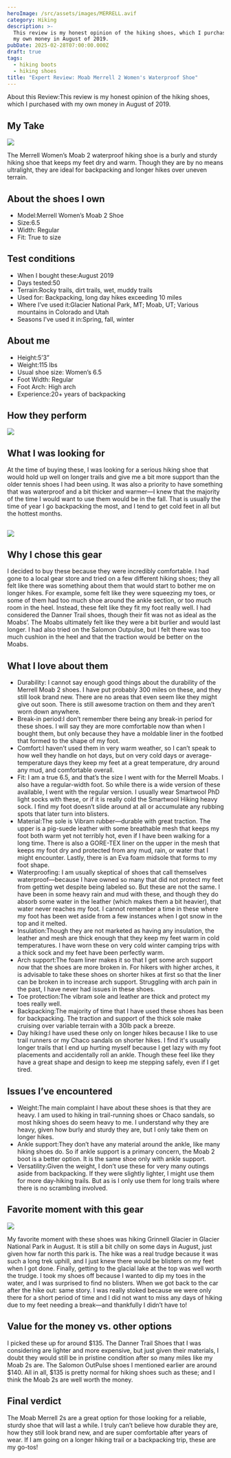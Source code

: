 ```yaml
---
heroImage: /src/assets/images/MERRELL.avif
category: Hiking
description: >-
  This review is my honest opinion of the hiking shoes, which I purchased with
  my own money in August of 2019.
pubDate: 2025-02-28T07:00:00.000Z
draft: true
tags:
  - hiking boots
  - hiking shoes
title: "Expert Review: Moab Merrell 2 Women's Waterproof Shoe"
---
```


About this Review\:This review is my honest opinion of the hiking shoes, which I purchased with my own money in August of 2019.

## My Take

![](/uploads/merr/merrel2.avif)

The Merrell Women’s Moab 2 waterproof hiking shoe is a burly and sturdy hiking shoe that keeps my feet dry and warm. Though they are by no means ultralight, they are ideal for backpacking and longer hikes over uneven terrain.

## About the shoes I own

- Model\:Merrell Women’s Moab 2 Shoe
- Size:6.5
- Width: Regular
- Fit: True to size

## Test conditions

- When I bought these\:August 2019
- Days tested:50
- Terrain\:Rocky trails, dirt trails, wet, muddy trails
- Used for: Backpacking, long day hikes exceeding 10 miles
- Where I’ve used it\:Glacier National Park, MT; Moab, UT; Various mountains in Colorado and Utah
- Seasons I’ve used it in\:Spring, fall, winter

## About me

- Height:5’3”
- Weight:115 lbs
- Usual shoe size: Women’s 6.5
- Foot Width: Regular
- Foot Arch: High arch
- Experience:20+ years of backpacking

## How they perform

![](</uploads/merr/Screenshot 2025-02-28 at 11.26.39 AM.png>)

## What I was looking for

At the time of buying these, I was looking for a serious hiking shoe that would hold up well on longer trails and give me a bit more support than the older tennis shoes I had been using. It was also a priority to have something that was waterproof and a bit thicker and warmer—I knew that the majority of the time I would want to use them would be in the fall. That is usually the time of year I go backpacking the most, and I tend to get cold feet in all but the hottest months.

## ![](/uploads/merr/merr2.avif)

## Why I chose this gear

I decided to buy these because they were incredibly comfortable. I had gone to a local gear store and tried on a few different hiking shoes; they all felt like there was something about them that would start to bother me on longer hikes. For example, some felt like they were squeezing my toes, or some of them had too much shoe around the ankle section, or too much room in the heel. Instead, these felt like they fit my foot really well. I had considered the Danner Trail shoes, though their fit was not as ideal as the Moabs’. The Moabs ultimately felt like they were a bit burlier and would last longer. I had also tried on the Salomon Outpulse, but I felt there was too much cushion in the heel and that the traction would be better on the Moabs.

## What I love about them

- Durability: I cannot say enough good things about the durability of the Merrell Moab 2 shoes. I have put probably 300 miles on these, and they still look brand new. There are no areas that even seem like they might give out soon. There is still awesome traction on them and they aren’t worn down anywhere.
- Break-in period\:I don’t remember there being any break-in period for these shoes. I will say they are more comfortable now than when I bought them, but only because they have a moldable liner in the footbed that formed to the shape of my foot.
- Comfort\:I haven’t used them in very warm weather, so I can’t speak to how well they handle on hot days, but on very cold days or average-temperature days they keep my feet at a great temperature, dry around any mud, and comfortable overall.
- Fit: I am a true 6.5, and that’s the size I went with for the Merrell Moabs. I also have a regular-width foot. So while there is a wide version of these available, I went with the regular version. I usually wear Smartwool PhD light socks with these, or if it is really cold the Smartwool Hiking heavy sock. I find my foot doesn’t slide around at all or accumulate any rubbing spots that later turn into blisters.
- Material\:The sole is Vibram rubber—durable with great traction. The upper is a pig-suede leather with some breathable mesh that keeps my foot both warm yet not terribly hot, even if I have been walking for a long time. There is also a GORE-TEX liner on the upper in the mesh that keeps my foot dry and protected from any mud, rain, or water that I might encounter. Lastly, there is an Eva foam midsole that forms to my foot shape.
- Waterproofing: I am usually skeptical of shoes that call themselves waterproof—because I have owned so many that did not protect my feet from getting wet despite being labeled so. But these are not the same. I have been in some heavy rain and mud with these, and though they do absorb some water in the leather (which makes them a bit heavier), that water never reaches my foot. I cannot remember a time in these where my foot has been wet aside from a few instances when I got snow in the top and it melted.
- Insulation\:Though they are not marketed as having any insulation, the leather and mesh are thick enough that they keep my feet warm in cold temperatures. I have worn these on very cold winter camping trips with a thick sock and my feet have been perfectly warm.
- Arch support\:The foam liner makes it so that I get some arch support now that the shoes are more broken in. For hikers with higher arches, it is advisable to take these shoes on shorter hikes at first so that the liner can be broken in to increase arch support. Struggling with arch pain in the past, I have never had issues in these shoes.
- Toe protection\:The vibram sole and leather are thick and protect my toes really well.
- Backpacking\:The majority of time that I have used these shoes has been for backpacking. The traction and support of the thick sole make cruising over variable terrain with a 30lb pack a breeze.
- Day hiking\:I have used these only on longer hikes because I like to use trail runners or my Chaco sandals on shorter hikes. I find it's usually longer trails that I end up hurting myself because I get lazy with my foot placements and accidentally roll an ankle. Though these feel like they have a great shape and design to keep me stepping safely, even if I get tired.

## Issues I’ve encountered

- Weight\:The main complaint I have about these shoes is that they are heavy. I am used to hiking in trail-running shoes or Chaco sandals, so most hiking shoes do seem heavy to me. I understand why they are heavy, given how burly and sturdy they are, but I only take them on longer hikes.
- Ankle support\:They don’t have any material around the ankle, like many hiking shoes do. So if ankle support is a primary concern, the Moab 2 boot is a better option. It is the same shoe only with ankle support.
- Versatility\:Given the weight, I don’t use these for very many outings aside from backpacking. If they were slightly lighter, I might use them for more day-hiking trails. But as is I only use them for long trails where there is no scrambling involved.

## Favorite moment with this gear

![](/uploads/merr/merr4.avif)

My favorite moment with these shoes was hiking Grinnell Glacier in Glacier National Park in August. It is still a bit chilly on some days in August, just given how far north this park is. The hike was a real trudge because it was such a long trek uphill, and I just knew there would be blisters on my feet when I got done. Finally, getting to the glacial lake at the top was well worth the trudge. I took my shoes off because I wanted to dip my toes in the water, and I was surprised to find no blisters. When we got back to the car after the hike out: same story. I was really stoked because we were only there for a short period of time and I did not want to miss any days of hiking due to my feet needing a break—and thankfully I didn’t have to!

## Value for the money vs. other options

I picked these up for around $135. The Danner Trail Shoes that I was considering are lighter and more expensive, but just given their materials, I doubt they would still be in pristine condition after so many miles like my Moab 2s are. The Salomon OutPulse shoes I mentioned earlier are around $140. All in all, $135 is pretty normal for hiking shoes such as these; and I think the Moab 2s are well worth the money.

## Final verdict

The Moab Merrell 2s are a great option for those looking for a reliable, sturdy shoe that will last a while. I truly can’t believe how durable they are, how they still look brand new, and are super comfortable after years of wear. If I am going on a longer hiking trail or a backpacking trip, these are my go-tos!
